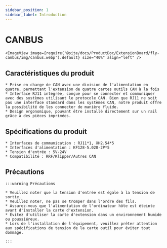```yaml
---
sidebar_position: 1
sidebar_label: Introduction
---
```




# CANBUS

    <ImageView image={require('@site/docs/ProductDoc/ExtensionBoard/fly-canbus/img/canbus.webp').default} size="40%" align="left" />


## Caractéristiques du produit

    * Prise en charge de CAN avec une division de l'alimentation en quatre, permettant l'extension de quatre cartes outils CAN à la fois
    * Interface RJ11 intégrée, conçue pour se connecter et communiquer avec des systèmes utilisant le protocole CAN. Bien que RJ11 ne soit pas une interface standard dans les systèmes CAN, notre produit offre la possibilité de les connecter de manière fluide.
    * Design ergonomique, pouvant être installé directement sur un rail grâce à des pièces imprimées.

## Spécifications du produit

    * Interfaces de communication : RJ11*1, XH2.54*5
    * Interfaces d'alimentation : KF128-5.028-2P*5
    * Tension d'entrée : 5V-24V
    * Compatibilité : RRF/Klipper/Autres CAN

## Précautions

    :::warning Précautions

    * Veuillez noter que la tension d'entrée est égale à la tension de sortie.
    * Veuillez noter, ne pas se tromper dans l'ordre des fils.
    * Assurez-vous que l'alimentation de l'ordinateur hôte est éteinte avant d'installer la carte d'extension.
    * Évitez d'utiliser la carte d'extension dans un environnement humide ou poussiéreux.
    * Lors de l'installation de l'équipement, veuillez prêter attention aux spécifications de tension de la carte outil pour éviter tout dommage.

    :::
